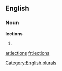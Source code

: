 
==English==

===Noun===
'''lections'''

# {{plural of|[[lection]]}}

[[Category:English plurals]]

[[ar:lections]]
[[fr:lections]]